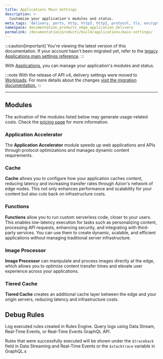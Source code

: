 ```yaml
---
title: Applications Main Settings
description: >-
  Customize your application's modules and status.
meta_tags: 'delivery, ports, http, http3, http2, protocol, tls, encryption'
namespace: documentation_products_edge_application_delivery
permalink: /documentation/products/build/applications/main-settings/
---
```



<Apiv4Rollout />

:::caution[important]
You're viewing the latest version of this documentation. If your account hasn't been migrated yet, refer to the [legacy Applications main settings reference](/en/documentation/products/build/applications/main-settings/).
:::

With [Applications](/en/documentation/products/build/applications/), you can manage your application's modules and status.

:::note
With the release of API v4, delivery settings were moved to [Workloads](/en/documentation/products/secure/workloads/). For more details about the changes [visit the migration documentation.](/en/documentation/products/api-v4-migration/#workloads) 
:::

---

## Modules

The activation of the modules listed below may generate usage-related costs. Check the [pricing page](https://www.azion.com/en/pricing/) for more information.

### Application Accelerator

The **Application Accelerator**  module speeds up web applications and APIs through protocol optimizations and manages dynamic content requirements.

<LinkButton link="/en/documentation/products/build/applications/application-accelerator" label="Learn more about Application Accelerator" />

### Cache

**Cache** allows you to configure how your application caches content, reducing latency and increasing transfer rates through Azion's network of edge nodes. This not only enhances performance and scalability for your content but also cuts back on infrastructure costs.

<LinkButton link="/en/documentation/products/build/applications/cache/" label="Learn more about Cache" />

### Functions

**Functions** allow you to run custom serverless code, closer to your users. This enables low-latency execution for tasks such as personalizing content, processing API requests, enhancing security, and integrating with third-party services. You can use them to create dynamic, scalable, and efficient applications without managing traditional server infrastructure.

<LinkButton link="/en/documentation/products/build/applications/functions/" label="Learn more about Functions" />

### Image Processor

**Image Processor** can manipulate and process images directly at the edge, which allows you to optimize content transfer times and elevate user experience across your applications.

<LinkButton link="/en/documentation/products/build/applications/image-processor/" label="Learn more about Image Processor" />

### Tiered Cache

**Tiered Cache** creates an additional cache layer between the edge and your origin servers, reducing latency and infrastructure costs.

<LinkButton link="/en/documentation/products/build/applications/cache/tiered-cache/" label="Learn more about Tiered Cache" />

## Debug Rules

Log executed rules created in Rules Engine. Query logs using Data Stream, Real-Time Events, or Real-Time Events GraphQL API.

Rules that were successfully executed will be shown under the `$traceback` field in Data Streaming and Real-Time Events or the `$stacktrace` variable in GraphQL.s